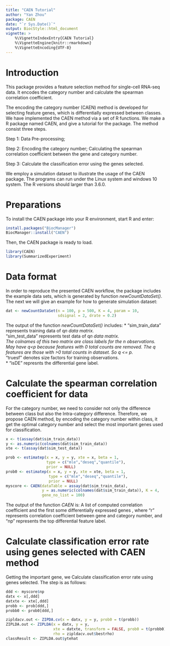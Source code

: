 ---
title: "CAEN Tutorial"
author: "Yan Zhou"
package: CAEN
date: "`r Sys.Date()`"
output: BiocStyle::html_document
vignette: >
    %\VignetteIndexEntry{CAEN Tutorial}
    %\VignetteEngine{knitr::rmarkdown}
    %\VignetteEncoding{UTF-8}
---


# Introduction
This package provides a feature selection method for single-cell RNA-seq 
data. It encodes the category number and calculate the spearman 
correlation coefficient. 

The encoding the category number (CAEN) method is developed for selecting 
feature genes, which is differentially expressed between classes. 
We have implemented the CAEN method via a set of R functions. 
We make a R package named CAEN, and give a tutorial for the package. 
The method consist three steps.

Step 1: Data Pre-processing;  

Step 2: Encoding the category number; Calculating the spearman 
correlation coefficient between the gene and category number.

Step 3: Calculate the classification error using the genes selected.

We employ a simulation dataset to illustrate the usage of the CAEN package.
The programs can run under the Linux system and windows 10 system. The
R versions should larger than 3.6.0.

# Preparations
To install the CAEN package into your R environment, start R and
enter:
```{r, eval=FALSE}
install.packages("BiocManager")
BiocManager::install("CAEN")
```


Then, the CAEN package is ready to load.
```{r,message=FALSE,warning=FALSE}
library(CAEN)
library(SummarizedExperiment)
```



# Data format
In order to reproduce the presented CAEN workflow, the package includes the 
example data sets, which is generated by function *newCountDataSet()*. The 
next we will give an example for how to generate simulation dataset:

```{r}
dat <- newCountDataSet(n = 100, p = 500, K = 4, param = 10,
                       sdsignal = 2, drate = 0.2)
```

The output of the function *newCountDataSet()* includes:
* "sim_train_data" represents training data of q*n data matrix.   
* "sim_test_data" represents test data of q*n data matrix.   
The colnames of this two matrix are class labels for the n observations. May 
have q<p because features with 0 total counts are removed. The q features are 
those with >0 total counts in dataset. So q <= p.   
* "truesf" denotes size factors for training observations.   
* "isDE" represnts the differential gene label.   




# Calculate the spearman correlation coefficient for data
For the category number, we need to consider not only the difference 
between class but also the Intra-category difference. Therefore, we 
propose CAEN method, by encoding the category number within class, 
it get the optimal category number and select the most important genes 
used for classification.

```{r, message=FALSE, warning=FALSE}
x <- t(assay(dat$sim_train_data))                  
y <- as.numeric(colnames(dat$sim_train_data))      
xte <- t(assay(dat$sim_test_data))                 

prob <- estimatep(x = x, y = y, xte = x, beta = 1, 
                  type = c("mle","deseq","quantile"),
                  prior = NULL)      
prob0 <- estimatep(x = x, y = y, xte = xte, beta = 1, 
                   type = c("mle","deseq","quantile"),
                   prior = NULL)   
myscore <- CAEN(dataTable = assay(dat$sim_train_data), 
                y = as.numeric(colnames(dat$sim_train_data)), K = 4,
                gene_no_list = 100)
```

The output of the function *CAEN* is:
A list of computed correlation coefficient and the first some differentially 
expressed genes , where "r" represents correlation coefficient between gene 
and category number, and "np" represents the top differential feature label.



# Calculate classification error rate using genes selected with CAEN method
Getting the important gene, we Calculate classification error rate 
using genes selected. The step is as follows:
```{r,message=FALSE,warning=FALSE}
ddd <- myscore$np
datx <- x[,ddd]
datxte <- xte[,ddd]
probb <- prob[ddd,]
probb0 <- prob0[ddd,]

zipldacv.out <- ZIPDA.cv(x = datx, y = y, prob0 = t(probb))
ZIPLDA.out <- ZIPLDA(x = datx, y = y,
                     xte = datxte, transform = FALSE, prob0 = t(probb0),
                     rho = zipldacv.out$bestrho)
classResult <- ZIPLDA.out$ytehat
```

















